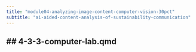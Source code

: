 ```yaml
---
title: "module04-analyzing-image-content-computer-vision-30pct"
subtitle: "ai-aided-content-analysis-of-sustainability-communication"
---
```


## 4-3-3-computer-lab.qmd
---

